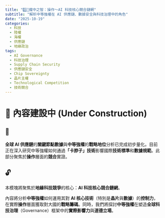 ```yaml
---
title: "3️⃣🦾攏中之智：操作〜AI 科技核心競合鏈網"
subtitle: "解析中等強權在 AI 供應鏈、數據安全與科技治理中的角色"
date: "2025-10-19"
categories:
  - 科技
  - 陸權
  - 海權
  - 供應鏈
  - 地緣政治
tags:
  - AI Governance
  - 科技治理
  - Supply Chain Security
  - 供應鏈安全
  - Chip Sovereignty
  - 晶片主權
  - Technological Competition
  - 技術競合
---
```


# 🚧 內容建設中 (Under Construction)

## 🔐

**全球 AI 供應鏈**的**關鍵節點數據**與**中等強權**的**戰略地位**分析已完成初步量化。目前正在深入研究中等強權如何通過**「卡脖子」技術**影響國際**技術標準**和**數據規範**。此部分聚焦於**操作**層面的**競合**實證。

## 🔓

本模塊將聚焦於**地緣科技競爭**的核心：**AI 科技核心競合鏈網**。

內容將分析**中等強權**如何運用其對 **AI 核心技術**（特別是**晶片**與**數據**）的**控制力**，在實際**操作**層面獲取對大國的**戰略籌碼**。同時，我們將探討**中等強權**在塑造**全球科技治理**（Governance）框架中的**實際影響力**與**道德立場**。
